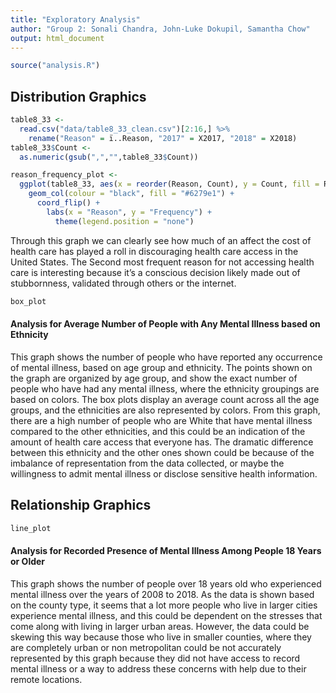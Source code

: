 ```yaml
---
title: "Exploratory Analysis"
author: "Group 2: Sonali Chandra, John-Luke Dokupil, Samantha Chow"
output: html_document
---
```


```r
source("analysis.R")
```

## Distribution Graphics

```r
table8_33 <-
  read.csv("data/table8_33_clean.csv")[2:16,] %>%
    rename("Reason" = ï..Reason, "2017" = X2017, "2018" = X2018)
table8_33$Count <-
  as.numeric(gsub(",","",table8_33$Count))

reason_frequency_plot <-
  ggplot(table8_33, aes(x = reorder(Reason, Count), y = Count, fill = Reason)) +
    geom_col(colour = "black", fill = "#6279e1") +
      coord_flip() +
        labs(x = "Reason", y = "Frequency") +
          theme(legend.position = "none")
```

Through this graph we can clearly see how much of an affect the cost of health care has played a roll in discouraging health care access in the United States. The Second most frequent reason for not accessing health care is interesting because it's a conscious decision likely made out of stubbornness, validated through others or the internet.


```r
box_plot
```

#### Analysis for Average Number of People with Any Mental Illness based on Ethnicity
This graph shows the number of people who have reported any occurrence of mental illness, based on age group and ethnicity. The points shown on the graph are organized by age group, and show the exact number of people who have had any mental illness, where the ethnicity groupings are based on colors. The box plots display an average count across all the age groups, and the ethnicities are also represented by colors. From this graph, there are a high number of people who are White that have mental illness compared to the other ethnicities, and this could be an indication of the amount of health care access that everyone has. The dramatic difference between this ethnicity and the other ones shown could be because of the imbalance of representation from the data collected, or maybe the willingness to admit mental illness or disclose sensitive health information.


## Relationship Graphics

```r
line_plot
```
#### Analysis for Recorded Presence of Mental Illness Among People 18 Years or Older
This graph shows the number of people over 18 years old who experienced mental illness over the years of 2008 to 2018. As the data is shown based on the county type, it seems that a lot more people who live in larger cities experience mental illness, and this could be dependent on the stresses that come along with living in larger urban areas. However, the data could be skewing this way because those who live in smaller counties, where they are completely urban or non metropolitan could be not accurately represented by this graph because they did not have access to record mental illness or a way to address these concerns with help due to their remote locations. 
